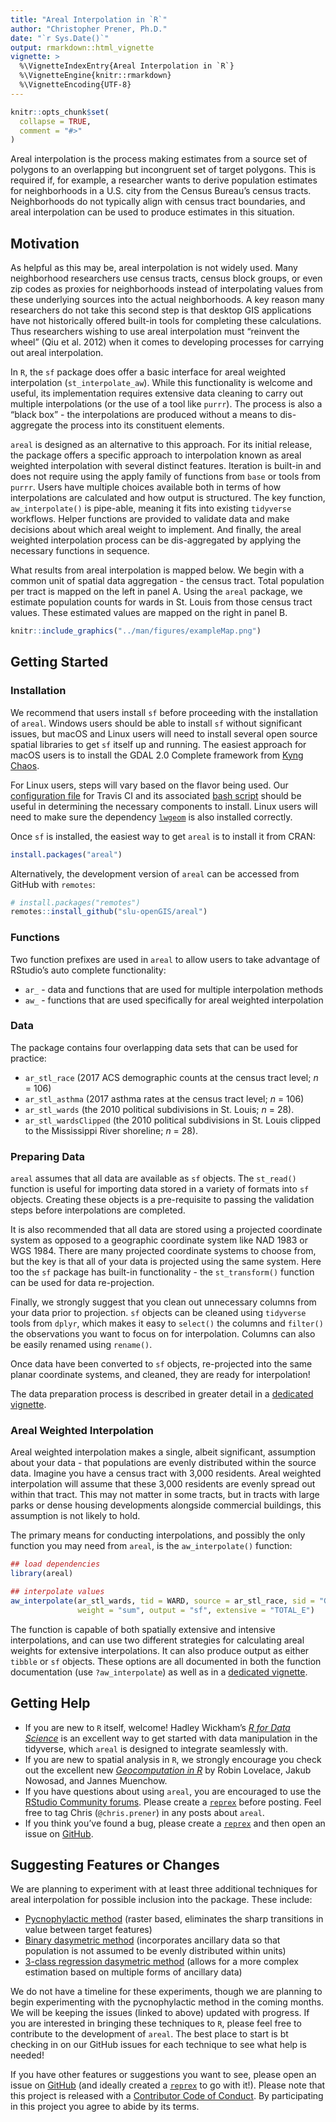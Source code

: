 ```yaml
---
title: "Areal Interpolation in `R`"
author: "Christopher Prener, Ph.D."
date: "`r Sys.Date()`"
output: rmarkdown::html_vignette
vignette: >
  %\VignetteIndexEntry{Areal Interpolation in `R`}
  %\VignetteEngine{knitr::rmarkdown}
  %\VignetteEncoding{UTF-8}
---
```


```r
knitr::opts_chunk$set(
  collapse = TRUE,
  comment = "#>"
)
```

Areal interpolation is the process making estimates from a source set of polygons to an overlapping but incongruent set of target polygons. This is required if, for example, a researcher wants to derive population estimates for neighborhoods in a U.S. city from the Census Bureau's census tracts. Neighborhoods do not typically align with census tract boundaries, and areal interpolation can be used to produce estimates in this situation. 

## Motivation
As helpful as this may be, areal interpolation is not widely used. Many neighborhood researchers use census tracts, census block groups, or even zip codes as proxies for neighborhoods instead of interpolating values from these underlying sources into the actual neighborhoods. A key reason many researchers do not take this second step is that desktop GIS applications have not historically offered built-in tools for completing these calculations. Thus researchers wishing to use areal interpolation must "reinvent the wheel" (Qiu et al. 2012) when it comes to developing processes for carrying out areal interpolation.

In `R`, the `sf` package does offer a basic interface for areal weighted interpolation (`st_interpolate_aw`). While this functionality is welcome and useful, its implementation requires extensive data cleaning to carry out multiple interpolations (or the use of a tool like `purrr`). The process is also a "black box" - the interpolations are produced without a means to dis-aggregate the process into its constituent elements.

`areal` is designed as an alternative to this approach. For its initial release, the package offers a specific approach to interpolation known as areal weighted interpolation with several distinct features. Iteration is built-in and does not require using the apply family of functions from `base` or tools from `purrr`. Users have multiple choices available both in terms of how interpolations are calculated and how output is structured. The key function, `aw_interpolate()` is pipe-able, meaning it fits into existing `tidyverse` workflows. Helper functions are provided to validate data and make decisions about which areal weight to implement. And finally, the areal weighted interpolation process can be dis-aggregated by applying the necessary functions in sequence. 

What results from areal interpolation is mapped below. We begin with a common unit of spatial data aggregation - the census tract. Total population per tract is mapped on the left in panel A. Using the `areal` package, we estimate population counts for wards in St. Louis from those census tract values. These estimated values are mapped on the right in panel B.

```r
knitr::include_graphics("../man/figures/exampleMap.png")
```

## Getting Started
### Installation
We recommend that users install `sf` before proceeding with the installation of `areal`. Windows users should be able to install `sf` without significant issues, but macOS and Linux users will need to install several open source spatial libraries to get `sf` itself up and running. The easiest approach for macOS users is to install the GDAL 2.0 Complete framework from [Kyng Chaos](https://www.kyngchaos.com/software/frameworks/). 

For Linux users, steps will vary based on the flavor being used. Our [configuration file](https://github.com/slu-openGIS/areal/blob/master/.travis.yml) for Travis CI and its associated [bash script](https://github.com/slu-openGIS/areal/blob/master/.travis/install.sh) should be useful in determining the necessary components to install. Linux users will need to make sure the dependency [`lwgeom`](https://github.com/r-spatial/lwgeom) is also installed correctly.

Once `sf` is installed, the easiest way to get `areal` is to install it from CRAN:

``` r
install.packages("areal")
```

Alternatively, the development version of `areal` can be accessed from GitHub with `remotes`:

```r
# install.packages("remotes")
remotes::install_github("slu-openGIS/areal")
```

### Functions
Two function prefixes are used in `areal` to allow users to take advantage of RStudio's auto complete functionality:

* `ar_` - data and functions that are used for multiple interpolation methods
* `aw_` - functions that are used specifically for areal weighted interpolation

### Data
The package contains four overlapping data sets that can be used for practice: 

* `ar_stl_race` (2017 ACS demographic counts at the census tract level; *n* = 106) 
* `ar_stl_asthma` (2017 asthma rates at the census tract level; *n* = 106)
* `ar_stl_wards` (the 2010 political subdivisions in St. Louis; *n* = 28). 
* `ar_stl_wardsClipped` (the 2010 political subdivisions in St. Louis clipped to the Mississippi River shoreline; *n* = 28). 

### Preparing Data
`areal` assumes that all data are available as `sf` objects. The `st_read()` function is useful for importing data stored in a variety of formats into `sf` objects. Creating these objects is a pre-requisite to passing the validation steps before interpolations are completed.

It is also recommended that all data are stored using a projected coordinate system as opposed to a geographic coordinate system like NAD 1983 or WGS 1984. There are many projected coordinate systems to choose from, but the key is that all of your data is projected using the same system. Here too the `sf` package has built-in functionality - the `st_transform()` function can be used for data re-projection.

Finally, we strongly suggest that you clean out unnecessary columns from your data prior to projection. `sf` objects can be cleaned using `tidyverse` tools from `dplyr`, which makes it easy to `select()` the columns and `filter()` the observations you want to focus on for interpolation. Columns can also be easily renamed using `rename()`.

Once data have been converted to `sf` objects, re-projected into the same planar coordinate systems, and cleaned, they are ready for interpolation!

The data preparation process is described in greater detail in a [dedicated vignette](https://slu-opengis.github.io/areal/articles/data-preparation.html).

### Areal Weighted Interpolation
Areal weighted interpolation makes a single, albeit significant, assumption about your data - that populations are evenly distributed within the source data. Imagine you have a census tract with 3,000 residents. Areal weighted interpolation will assume that these 3,000 residents are evenly spread out within that tract. This may not matter in some tracts, but in tracts with large parks or dense housing developments alongside commercial buildings, this assumption is not likely to hold.

The primary means for conducting interpolations, and possibly the only function you may need from `areal`, is the `aw_interpolate()` function:

```r
## load dependencies
library(areal)

## interpolate values
aw_interpolate(ar_stl_wards, tid = WARD, source = ar_stl_race, sid = "GEOID", 
               weight = "sum", output = "sf", extensive = "TOTAL_E")
```

The function is capable of both spatially extensive and intensive interpolations, and can use two different strategies for calculating areal weights for extensive interpolations. It can also produce output as either `tibble` or `sf` objects. These options are all documented in both the function documentation (use `?aw_interpolate`) as well as in a [dedicated vignette](https://slu-opengis.github.io/areal/articles/areal-weighted-interpolation.html).

## Getting Help
* If you are new to `R` itself, welcome! Hadley Wickham's [*R for Data Science*](https://r4ds.had.co.nz) is an excellent way to get started with data manipulation in the tidyverse, which `areal` is designed to integrate seamlessly with.
* If you are new to spatial analysis in `R`, we strongly encourage you check out the excellent new [*Geocomputation in R*](https://geocompr.robinlovelace.net) by Robin Lovelace, Jakub Nowosad, and Jannes Muenchow.
* If you have questions about using `areal`, you are encouraged to use the [RStudio Community forums](https://community.rstudio.com). Please create a [`reprex`](https://reprex.tidyverse.org/) before posting. Feel free to tag Chris (`@chris.prener`) in any posts about `areal`.
* If you think you've found a bug, please create a [`reprex`](https://reprex.tidyverse.org/) and then open an issue on [GitHub](https://github.com/slu-openGIS/areal/issues/new/choose).

## Suggesting Features or Changes
We are planning to experiment with at least three additional techniques for areal interpolation for possible inclusion into the package. These include:

- [Pycnophylactic method](https://github.com/slu-openGIS/areal/issues/1) (raster based, eliminates the sharp transitions in value between target features)
- [Binary dasymetric method](https://github.com/slu-openGIS/areal/issues/2) (incorporates ancillary data so that population is not assumed to be evenly distributed within units)
- [3-class regression dasymetric method](https://github.com/slu-openGIS/areal/issues/3) (allows for a more complex estimation based on multiple forms of ancillary data)

We do not have a timeline for these experiments, though we are planning to begin experimenting with the pycnophylactic method in the coming months. We will be keeping the issues (linked to above) updated with progress. If you are interested in bringing these techniques to `R`, please feel free to contribute to the development of `areal`. The best place to start is bt checking in on our GitHub issues for each technique to see what help is needed!

If you have other features or suggestions you want to see, please open an issue on [GitHub](https://github.com/slu-openGIS/areal/issues/new/choose) (and ideally created a [`reprex`](https://reprex.tidyverse.org/) to go with it!). Please note that this project is released with a [Contributor Code of Conduct](https://slu-opengis.github.io/areal/CODE_OF_CONDUCT.html). By participating in this project you agree to abide by its terms.
